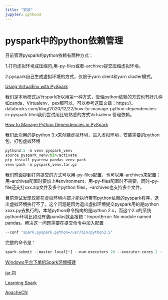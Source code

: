 ---
title: "安装"
jupyter: python3
---

# pyspark中的python依赖管理


目前管理pyspark的python依赖有两种方式：

1.打包虚拟环境成压缩包,用--py-files或者--archives提交压缩虚拟环境。

2.pyspark自己生成虚拟环境的方式，仅限于yarn client和yarn cluster模式。

[Using VirtualEnv with PySpark](https://community.cloudera.com/t5/Community-Articles/Using-VirtualEnv-with-PySpark/ta-p/245932)

我们是本地模式运行spark所以用第一种方式，管理python依赖的方式也有好几种如canda，Virtualenv，pex都可以，可以参考这篇文章：https://。databricks.com/blog/2020/12/22/how-to-manage-python-dependencies-in-pyspark.html我们尝试用比较熟悉的方式Virtualenv 管理依赖。

[How to Manage Python Dependencies in PySpark](https://databricks.com/blog/2020/12/22/how-to-manage-python-dependencies-in-pyspark.html)


我们此次用的是python 3.x来创建虚拟环境，进入虚拟环境，安装需要的python包，打包虚拟环境

```python
python3.5 -m venv pyspark_venv
source pyspark_venv/bin/activate
pip install pyarrow pandas venv-pack
venv-pack -o pyspark_venv.tar.gz
```

:::{.callout-warning}


我们前面提到打包提交的方式可以用--py-files配置，也可以用--archives来配置；用--archives配置时要加上#environment，用--py-files配置时不需要，同时--py-file还支持xxx.zip文件及多个python files，--archives也支持多个文件。

:::


:::{.callout-warning}
目前测试发现仅能在虚拟环境内部才能执行带有python依赖的pyspark程序，退出虚拟环境执行不了。这个问题是因为退出虚拟环境提交pyspark用的是python xxxx.py去执行的，本地python命令指向的是python 2.x，而这个2.x的系统python环境比如没有装pandas就会报错：ImportError: No module named pandas。解决这一问题需要在提交命令中加入配置
:::

```python
--conf "spark.pyspark.python=/usr/bin/python3.5"

```

完整的命令是：

```python
spark-submit --master local[*] --num-executors 20 --executor-cores 2 --executor-memory 10g --driver-memory 6g --driver-cores 2 --conf "spark.pyspark.python=/usr/bin/python3.5" --archives /usr/local/lib/python3.5/pyspark_venv.tar.gz#environment /data/read_hbase.py

```

[Windows平台下单机Spark环境搭建](https://yxnchen.github.io/technique/Windows%E5%B9%B3%E5%8F%B0%E4%B8%8B%E5%8D%95%E6%9C%BASpark%E7%8E%AF%E5%A2%83%E6%90%AD%E5%BB%BA/)


[jar 包](https://mvnrepository.com/)

[Learning Spark](https://waltyou.github.io/Learning-Spark-0/)

[ApacheCN](https://apachecn.org/)

